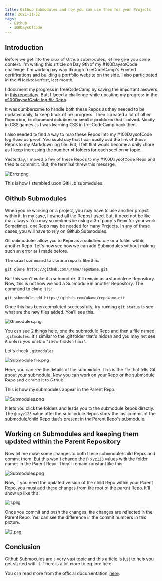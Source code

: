```yaml
---
title: Github Submodules and how you can use them for your Projects
date: 2021-11-02
tags:
  - Github
  - 100DaysOfCode
---
```


## Introduction

Before we get into the crux of Github submodules, let me give you some context. I'm writing this article on Day 9th of my #100DaysofCode challenge. I'm working my way through freeCodeCamp's Fronted certifications and building a portfolio website on the side. I also participated in the #Hacktoberfest, last month.

I document my progress in freeCodeCamp by saving the important answers in [this repositary](https://github.com/ckvignesh/FreeCodeCamp). But, I faced a challenge while updating my progress in the [#100DaysofCode log file Repo](https://github.com/ckvignesh/100-days-of-code/).

It was cumbersome to handle both these Repos as they needed to be updated daily, to keep track of my progress. Then I created a lot of other Repos too, to document solutions to smaller problems that I solved. Mostly in CSS games as I was learning CSS in freeCodeCamp back then. 

I also needed to find a way to map these Repos into my #100DaysofCode log Repo as proof. You could say that I can easily add the link of those Repos to my Markdown log file. But, I felt that would become a daily chore as I keep increasing the number of folders for each section or topic.

Yesterday, I moved a few of these Repos to my #100DaysofCode Repo and tried to commit it. But, the terminal threw this message.

![Error.png](https://cdn.hashnode.com/res/hashnode/image/upload/v1635917783549/ST4vwlwkp.png)

This is how I stumbled upon GitHub submodules.

## Github Submodules

When you're working on a project, you may have to use another project within it. In my case, I owned all the Repos I used. But, it need not be like that always. You may sometimes be using a 3rd party's Repo for your work. Sometimes, one Repo may be needed for many Projects. In any of these cases, you will have to rely on Github Submodules.

Git submodules allow you to Repo as a subdirectory or a folder within another Repo. Let's now see how we can add Submodules without making such an error as I made before.

The usual command to clone a repo is like this:

`git clone https://github.com/uName/repoName.git`

But this won't make it a submodule. It'll remain as a standalone Repository. Now, this is not how we add a Submodule in another Repository. The command to clone it is:

`git submodule add https://github.com/uName/repoName.git` 

Once this has been completed successfully, try running `git status` to see what are the new files added. You'll see this.

![Gitmodules.png](https://cdn.hashnode.com/res/hashnode/image/upload/v1635918611200/MVvc9Jhz_.png)

You can see 2 things here, one the submodule Repo and then a file named `.gitmodules`. It's similar to the .git folder that's hidden and you may not see it unless you enable "show hidden files". 

Let's check `.gitmodules`.

![Submodule file.png](https://cdn.hashnode.com/res/hashnode/image/upload/v1635918830255/yZgNk8YLZ.png)

Here, you can see the details of the submodule. This is the file that tells Git about your submodule. Now you can work on your Repo or the submodule Repo and commit it to Github.

This is how my submodules appear in the Parent Repo.

![Submodules.png](https://cdn.hashnode.com/res/hashnode/image/upload/v1635919068274/hJb372Bs-y.png)

It lets you click the folders and leads you to the submodule Repos directly. The ` @ xyz123 ` value after the submodule Repos show the last commit of the submodule/child Repo that's present in the Parent Repo's submodule.

## Working on Submodules and keeping them updated within the Parent Repository

Now let me make some changes to both these submodule/child Repos and commit them. But this won't change the ` @ xyz123 ` values with the folder names in the Parent Repo. They'll remain constant like this:

![Submodules.png](https://cdn.hashnode.com/res/hashnode/image/upload/v1635919068274/hJb372Bs-y.png)

Now, if you need the updated version of the child Repo within your Parent Repo, you must add these changes from the root of the parent Repo. It'll show up like this:

![1.png](https://cdn.hashnode.com/res/hashnode/image/upload/v1635919888275/nN56FRCuQ.png)

Once you commit and push the changes, the changes are reflected in the Parent Repo. You can see the difference in the commit numbers in this picture.

![2.png](https://cdn.hashnode.com/res/hashnode/image/upload/v1635919935896/9GwJmp8et.png)


## Conclusion

Github Submodules are a very vast topic and this article is just to help you get started with it. There is a lot more to explore here.

You can read more from the official documentation, [here](https://git-scm.com/book/en/v2/Git-Tools-Submodules).




